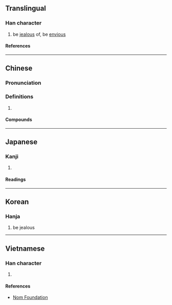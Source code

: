 {{character info/new}}
==Translingual==

===Han character===
{{Han char|rn=38|rad=女|as=09|sn=12|four=46460|canj=VABU|ids=⿰女冒}}

# be [[jealous]] of, be [[envious]]

====References====
{{Han ref|kx=0267.220|dkj=06527|dj=0534.200|hdz=21065.030|uh=5AA2}}

----

==Chinese==
{{zh-forms}}

===Pronunciation===
{{zh-pron
|m=mào
|c=mou6
|cat=
}}

===Definitions===
{{zh-hanzi}}

# {{rfdef|zh}}

====Compounds====
{{zh-der|媢嫉}}

----

==Japanese==

===Kanji===
{{ja-kanji|grade=|rs=女09}}

# {{defn|lang=ja|sort=女09}}

====Readings====
{{ja-readings
|on=ぼう, もう, ぼく, もく, ばい, め
|kun=ねたむ, にらむ
}}

----

==Korean==

===Hanja===
{{ko-hanja|모}}

# be jealous

----

==Vietnamese==

===Han character===
{{vi-readings|rs=女09|reading=mạo}}

# {{defn|lang=vi|sort=女09}}

====References====
* [http://nomfoundation.org/common/nom_details.php?codepoint=5aa2 Nom Foundation]